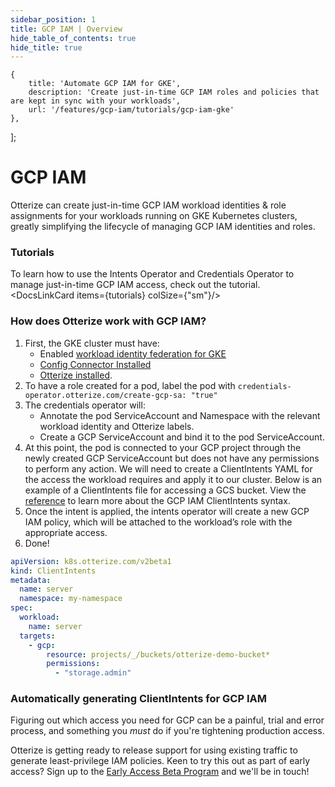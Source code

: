 ```yaml
---
sidebar_position: 1
title: GCP IAM | Overview
hide_table_of_contents: true
hide_title: true
---
```



    {
        title: 'Automate GCP IAM for GKE',
        description: 'Create just-in-time GCP IAM roles and policies that are kept in sync with your workloads',
        url: '/features/gcp-iam/tutorials/gcp-iam-gke'
    },
];


# GCP IAM

Otterize can create just-in-time GCP IAM workload identities & role assignments for your workloads running on GKE Kubernetes clusters, greatly simplifying the lifecycle of managing GCP IAM identities and roles.

### Tutorials

To learn how to use the Intents Operator and Credentials Operator to manage just-in-time GCP IAM access, check out the tutorial.
<DocsLinkCard items={tutorials} colSize={"sm"}/>


### How does Otterize work with GCP IAM?

1. First, the GKE cluster must have:
   - Enabled [workload identity federation for GKE](https://cloud.google.com/kubernetes-engine/docs/how-to/workload-identity)
   - [Config Connector Installed](https://cloud.google.com/config-connector/docs/how-to/install-upgrade-uninstall)
   - [Otterize installed](/overview/installation).
2. To have a role created for a pod, label the pod with `credentials-operator.otterize.com/create-gcp-sa: "true"`
3. The credentials operator will:
   - Annotate the pod ServiceAccount and Namespace with the relevant workload identity and Otterize labels.
   - Create a GCP ServiceAccount and bind it to the pod ServiceAccount.
4. At this point, the pod is connected to your GCP project through the newly created GCP ServiceAccount but does not have any permissions to perform any action. We will need to create a ClientIntents YAML for the access the workload requires and apply it to our cluster. Below is an example of a ClientIntents file for accessing a GCS bucket. View the [reference](/features/gcp-iam/reference) to learn more about the GCP IAM ClientIntents syntax.
5. Once the intent is applied, the intents operator will create a new GCP IAM policy, which will be attached to the workload’s role with the appropriate access.
6. Done!

```yaml
apiVersion: k8s.otterize.com/v2beta1
kind: ClientIntents
metadata:
  name: server
  namespace: my-namespace
spec:
  workload:
    name: server
  targets:
    - gcp:
        resource: projects/_/buckets/otterize-demo-bucket*
        permissions:
          - "storage.admin"
```

### Automatically generating ClientIntents for GCP IAM

Figuring out which access you need for GCP can be a painful, trial and error process, and something you _must_ do if you're tightening production access.

Otterize is getting ready to release support for using existing traffic to generate least-privilege IAM policies. Keen to try this out as part of early access? Sign up to the [Early Access Beta Program](https://otterize.com/EarlyAccessBetaProgram) and we'll be in touch!

